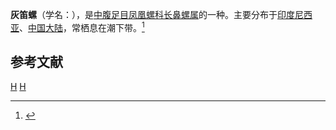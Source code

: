 {{Speciesbox
| taxon = Tibia cancellata
| binomial_authority = Lamarck, 1816
}}
'''灰笛螺'''（学名：''{{lang|la|Tibia cancellata}}''），是[[中腹足目|中腹足目]][[凤凰螺科|凤凰螺科]][[长鼻螺属|长鼻螺属]]的一种。主要分布于[[印度尼西亚|印度尼西亚]]、[[中国大陆|中国大陆]]，常栖息在潮下带。<ref>{{cite web|url=http://shell.sinica.edu.tw/chinese/shellbase_detail.php?science_no=6549|title=国际贝库：灰笛螺|publisher=台湾贝类资料库|accessdate=2009-08-11|archive-date=2016-03-04|archive-url=https://web.archive.org/web/20160304111427/http://shell.sinica.edu.tw/chinese/shellbase_detail.php?science_no=6549|dead-url=no}}</ref>

== 参考文献 ==
{{reflist}}
{{taxonbar}}
[[Category:_1816年描述的动物|H]]
[[Category:长鼻螺属|H]]